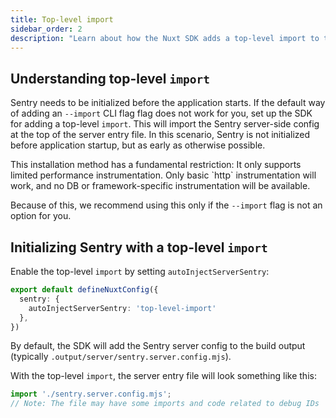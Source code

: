 ```yaml
---
title: Top-level import
sidebar_order: 2
description: "Learn about how the Nuxt SDK adds a top-level import to the build output."
---
```


## Understanding top-level `import`

Sentry needs to be initialized before the application starts.
If the default way of adding an <PlatformLink to="/install/cli-import">`--import` CLI flag</PlatformLink> flag does not work for you,
set up the SDK for adding a top-level `import`. This will import the Sentry server-side config at the top of the server entry file.
In this scenario, Sentry is not initialized before application startup, but as early as otherwise possible.

<Alert level='warning' title='Restrictions of this installation method'>
  This installation method has a fundamental restriction: It only supports limited performance instrumentation. Only basic `http` instrumentation will work, and no DB or framework-specific instrumentation will be available.

  Because of this, we recommend using this only if the `--import` flag is not an option for you.
</Alert>

## Initializing Sentry with a top-level `import`

Enable the top-level `import` by setting `autoInjectServerSentry`:

```typescript {filename:nuxt.config.ts} {3}
export default defineNuxtConfig({
  sentry: {
    autoInjectServerSentry: 'top-level-import'
  },
})
```

By default, the SDK will add the Sentry server config to the build output (typically `.output/server/sentry.server.config.mjs`).

With the top-level `import`, the server entry file will look something like this:

```javascript {filename:.output/server/index.mjs}
import './sentry.server.config.mjs';
// Note: The file may have some imports and code related to debug IDs
```
